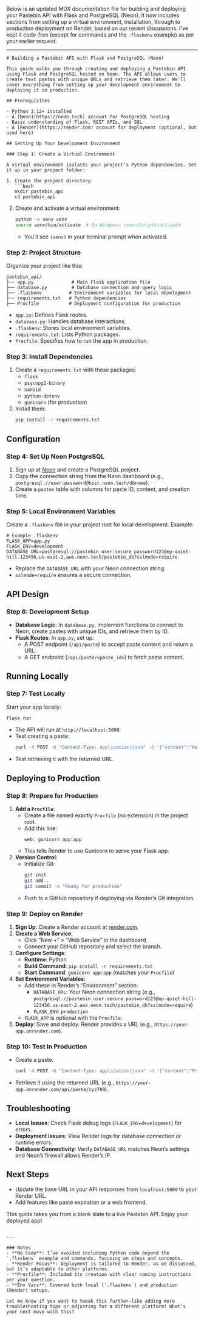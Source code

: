 Below is an updated MDX documentation file for building and deploying your Pastebin API with Flask and PostgreSQL (Neon). It now includes sections from setting up a virtual environment, installation, through to production deployment on Render, based on our recent discussions. I've kept it code-free (except for commands and the `.flaskenv` example) as per your earlier request.

---

```mdx
# Building a Pastebin API with Flask and PostgreSQL (Neon)

This guide walks you through creating and deploying a Pastebin API using Flask and PostgreSQL hosted on Neon. The API allows users to create text pastes with unique URLs and retrieve them later. We'll cover everything from setting up your development environment to deploying it in production.

## Prerequisites

- Python 3.12+ installed
- A [Neon](https://neon.tech) account for PostgreSQL hosting
- Basic understanding of Flask, REST APIs, and SQL
- A [Render](https://render.com) account for deployment (optional, but used here)

## Setting Up Your Development Environment

### Step 1: Create a Virtual Environment

A virtual environment isolates your project’s Python dependencies. Set it up in your project folder:

1. Create the project directory:
   ```bash
   mkdir pastebin_api
   cd pastebin_api
   ```
2. Create and activate a virtual environment:
   ```bash
   python -m venv venv
   source venv/bin/activate  # On Windows: venv\Scripts\activate
   ```
   - You’ll see `(venv)` in your terminal prompt when activated.

### Step 2: Project Structure

Organize your project like this:

```
pastebin_api/
├── app.py              # Main Flask application file
├── database.py         # Database connection and query logic
├── .flaskenv          # Environment variables for local development
├── requirements.txt   # Python dependencies
├── Procfile           # Deployment configuration for production
```

- `app.py`: Defines Flask routes.
- `database.py`: Handles database interactions.
- `.flaskenv`: Stores local environment variables.
- `requirements.txt`: Lists Python packages.
- `Procfile`: Specifies how to run the app in production.

### Step 3: Install Dependencies

1. Create a `requirements.txt` with these packages:
   - `flask`
   - `psycopg2-binary`
   - `nanoid`
   - `python-dotenv`
   - `gunicorn` (for production)
2. Install them:
   ```bash
   pip install -r requirements.txt
   ```

## Configuration

### Step 4: Set Up Neon PostgreSQL

1. Sign up at [Neon](https://neon.tech) and create a PostgreSQL project.
2. Copy the connection string from the Neon dashboard (e.g., `postgresql://user:password@host.neon.tech/dbname`).
3. Create a `pastes` table with columns for paste ID, content, and creation time.

### Step 5: Local Environment Variables

Create a `.flaskenv` file in your project root for local development. Example:

```plaintext
# Example .flaskenv
FLASK_APP=app.py
FLASK_ENV=development
DATABASE_URL=postgresql://pastebin_user:secure_password123@ep-quiet-hill-123456.us-east-2.aws.neon.tech/pastebin_db?sslmode=require
```

- Replace the `DATABASE_URL` with your Neon connection string.
- `sslmode=require` ensures a secure connection.

## API Design

### Step 6: Development Setup

- **Database Logic**: In `database.py`, implement functions to connect to Neon, create pastes with unique IDs, and retrieve them by ID.
- **Flask Routes**: In `app.py`, set up:
  - A POST endpoint (`/api/paste`) to accept paste content and return a URL.
  - A GET endpoint (`/api/paste/<paste_id>`) to fetch paste content.

## Running Locally

### Step 7: Test Locally

Start your app locally:

```bash
flask run
```

- The API will run at `http://localhost:5000`.
- Test creating a paste:
  ```bash
  curl -X POST -H "Content-Type: application/json" -d '{"content":"Hello, world!"}' http://localhost:5000/api/paste
  ```
- Test retrieving it with the returned URL.

## Deploying to Production

### Step 8: Prepare for Production

1. **Add a `Procfile`**:
   - Create a file named exactly `Procfile` (no extension) in the project root.
   - Add this line:
     ```
     web: gunicorn app:app
     ```
   - This tells Render to use Gunicorn to serve your Flask app.
2. **Version Control**:
   - Initialize Git:
     ```bash
     git init
     git add .
     git commit -m "Ready for production"
     ```
   - Push to a GitHub repository if deploying via Render’s Git integration.

### Step 9: Deploy on Render

1. **Sign Up**: Create a Render account at [render.com](https://render.com).
2. **Create a Web Service**:
   - Click “New +” > “Web Service” in the dashboard.
   - Connect your GitHub repository and select the branch.
3. **Configure Settings**:
   - **Runtime**: Python
   - **Build Command**: `pip install -r requirements.txt`
   - **Start Command**: `gunicorn app:app` (matches your `Procfile`)
4. **Set Environment Variables**:
   - Add these in Render’s “Environment” section:
     - `DATABASE_URL`: Your Neon connection string (e.g., `postgresql://pastebin_user:secure_password123@ep-quiet-hill-123456.us-east-2.aws.neon.tech/pastebin_db?sslmode=require`)
     - `FLASK_ENV`: `production`
   - `FLASK_APP` is optional with the `Procfile`.
5. **Deploy**: Save and deploy. Render provides a URL (e.g., `https://your-app.onrender.com`).

### Step 10: Test in Production

- Create a paste:
  ```bash
  curl -X POST -H "Content-Type: application/json" -d '{"content":"Production test"}' https://your-app.onrender.com/api/paste
  ```
- Retrieve it using the returned URL (e.g., `https://your-app.onrender.com/api/paste/xyz789`).

## Troubleshooting

- **Local Issues**: Check Flask debug logs (`FLASK_ENV=development`) for errors.
- **Deployment Issues**: View Render logs for database connection or runtime errors.
- **Database Connectivity**: Verify `DATABASE_URL` matches Neon’s settings and Neon’s firewall allows Render’s IP.

## Next Steps

- Update the base URL in your API responses from `localhost:5000` to your Render URL.
- Add features like paste expiration or a web frontend.

This guide takes you from a blank slate to a live Pastebin API. Enjoy your deployed app!
```

---

### Notes
- **No Code**: I’ve avoided including Python code beyond the `.flaskenv` example and commands, focusing on steps and concepts.
- **Render Focus**: Deployment is tailored to Render, as we discussed, but it’s adaptable to other platforms.
- **Procfile**: Included its creation with clear naming instructions per your question.
- **Env Vars**: Covered both local (`.flaskenv`) and production (Render) setups.

Let me know if you want to tweak this further—like adding more troubleshooting tips or adjusting for a different platform! What’s your next move with this?